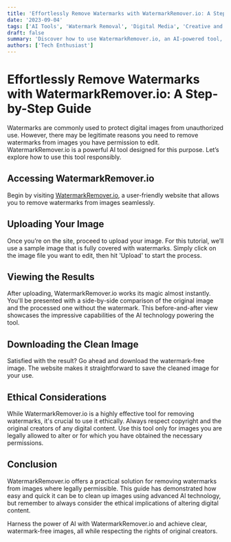 ```yaml
---
title: 'Effortlessly Remove Watermarks with WatermarkRemover.io: A Step-by-Step Guide'
date: '2023-09-04'
tags: ['AI Tools', 'Watermark Removal', 'Digital Media', 'Creative and Design']
draft: false
summary: 'Discover how to use WatermarkRemover.io, an AI-powered tool, to remove watermarks from images efficiently and effectively. This guide provides a practical walkthrough and emphasizes ethical considerations.'
authors: ['Tech Enthusiast']
---
```


# Effortlessly Remove Watermarks with WatermarkRemover.io: A Step-by-Step Guide

Watermarks are commonly used to protect digital images from unauthorized use. However, there may be legitimate reasons you need to remove watermarks from images you have permission to edit. WatermarkRemover.io is a powerful AI tool designed for this purpose. Let’s explore how to use this tool responsibly.

## Accessing WatermarkRemover.io

Begin by visiting [WatermarkRemover.io](http://watermarkremover.io/), a user-friendly website that allows you to remove watermarks from images seamlessly.

## Uploading Your Image

Once you’re on the site, proceed to upload your image. For this tutorial, we’ll use a sample image that is fully covered with watermarks. Simply click on the image file you want to edit, then hit 'Upload' to start the process.

## Viewing the Results

After uploading, WatermarkRemover.io works its magic almost instantly. You'll be presented with a side-by-side comparison of the original image and the processed one without the watermark. This before-and-after view showcases the impressive capabilities of the AI technology powering the tool.

## Downloading the Clean Image

Satisfied with the result? Go ahead and download the watermark-free image. The website makes it straightforward to save the cleaned image for your use.

## Ethical Considerations

While WatermarkRemover.io is a highly effective tool for removing watermarks, it's crucial to use it ethically. Always respect copyright and the original creators of any digital content. Use this tool only for images you are legally allowed to alter or for which you have obtained the necessary permissions.

## Conclusion

WatermarkRemover.io offers a practical solution for removing watermarks from images where legally permissible. This guide has demonstrated how easy and quick it can be to clean up images using advanced AI technology, but remember to always consider the ethical implications of altering digital content.

Harness the power of AI with WatermarkRemover.io and achieve clear, watermark-free images, all while respecting the rights of original creators.

